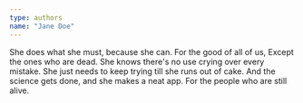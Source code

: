 ```yaml
---
type: authors
name: "Jane Doe"
---
```


She does what she must, because she can. For the good of all of us, Except the ones who are dead. She knows there's no use crying over every mistake. She just needs to keep trying till she runs out of cake. And the science gets done, and she makes a neat app. For the people who are still alive.
